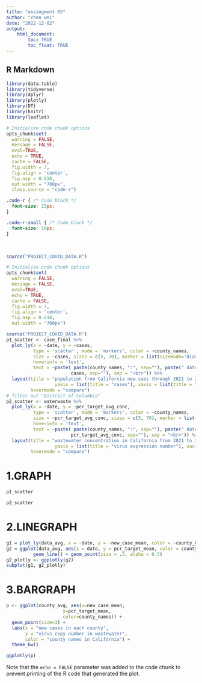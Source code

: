 ```yaml
---
title: "assingment 05"
author: "chen wei"
date: "2022-12-02"
output: 
    html_document:
        toc: TRUE
        toc_float: TRUE
---
```

## R Markdown
```r

library(data.table)
library(tidyverse)
library(dplyr)
library(plotly)
library(DT)
library(knitr)
library(leaflet)

# Initialize code chunk options
opts_chunk$set(
  warning = FALSE,
  message = FALSE,
  eval=TRUE,
  echo = TRUE,
  cache = FALSE,
  fig.width = 7, 
  fig.align = 'center',
  fig.asp = 0.618,
  out.width = "700px",
  class.source = "code-r")
```

```css
.code-r { /* Code block */
  font-size: 15px;
}

.code-r-small { /* Code block */
  font-size: 10px;
}
```

<br>



```r
source("PROJECT_COVID_DATA.R")
```

```r
# Initialize code chunk options
opts_chunk$set(
  warning = FALSE,
  message = FALSE,
  eval=TRUE,
  echo = TRUE,
  cache = FALSE,
  fig.width = 7, 
  fig.align = 'center',
  fig.asp = 0.618,
  out.width = "700px")
```

```r
source("PROJECT_COVID_DATA.R")
p1_scatter <- case_final %>% 
  plot_ly(x = ~date, y = ~cases,
          type = 'scatter', mode = 'markers', color = ~county_names,
          size = ~cases, sizes = c(5, 70), marker = list(sizemode='diameter', opacity=0.5),
          hoverinfo = 'text',
          text = ~paste( paste(county_names, ":", sep=""), paste(" date: ", date, sep="") , paste(" cases: ",
                        cases, sep=""), sep = "<br>")) %>%
  layout(title = "population from California new caes through 2021 to 2022 ",
                  yaxis = list(title = "cases"), xaxis = list(title = "date"),
         hovermode = "compare")
# filter out "District of Columbia"
p2_scatter <- waterwaste %>% 
  plot_ly(x = ~date, y = ~pcr_target_avg_conc,
          type = 'scatter', mode = 'markers', color = ~county_names,
          size = ~pcr_target_avg_conc, sizes = c(5, 70), marker = list(sizemode='diameter', opacity=0.5),
          hoverinfo = 'text',
          text = ~paste( paste(county_names, ":", sep=""), paste(" date: ", date, sep="") , paste(" pcr concentration: ",
                        pcr_target_avg_conc, sep=""), sep = "<br>")) %>%
  layout(title = "wastewater concentration in California from 2021 to 2022",
                  yaxis = list(title = "virus expression number"), xaxis = list(title = "date"),
         hovermode = "compare")
```
# 1.GRAPH
```r
p1_scatter
```
```r
p2_scatter
```

# 2.LINEGRAPH

```r
g1 = plot_ly(data_avg, x = ~date, y = ~new_case_mean, color = ~county_names, type = "scatter", mode = "lines")
g2 = ggplot(data_avg, aes(x = date, y = pcr_target_mean, color = county_names)) +
          geom_line() + geom_point(size = .5, alpha = 0.5)
g2_plotly <- ggplotly(g2)
subplot(g1, g2_plotly)
```
# 3.BARGRAPH 

```r


p <- ggplot(county_avg, aes(x=new_case_mean, 
                     y=pcr_target_mean, 
                     color=county_names)) +
  geom_point(size=3) +
  labs(x = "new cases in each county",
       y = "virus copy number in wastewater",
       color = "county names in California") +
  theme_bw()

ggplotly(p)
```


   
Note that the `echo = FALSE` parameter was added to the code chunk to prevent printing of the R code that generated the plot.

